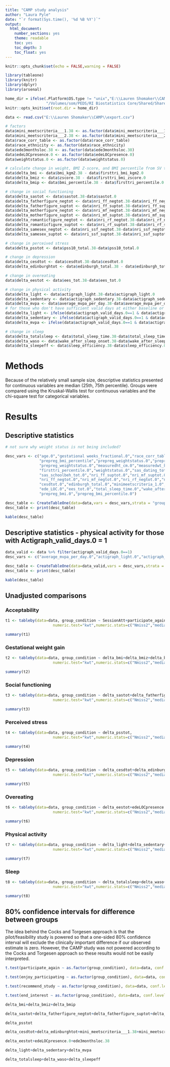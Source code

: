 ```yaml
---
title: "CAMP study analysis"
author: "Laura Pyle"
date: "`r format(Sys.time(), '%d %B %Y')`"
output:
  html_document:
    number_sections: yes
    theme: readable
    toc: yes
    toc_depth: 3
    toc_float: yes
---
```


```r
knitr::opts_chunk$set(echo = FALSE,warning = FALSE)

library(tableone)
library(knitr)
library(dplyr)
library(arsenal)

home_dir = ifelse(.Platform$OS.type != "unix","E:\\Lauren Shomaker\\CAMP",
                  "/Volumes/som/PEDS/RI Biostatistics Core/Shared/Shared Projects/Laura/BDC/Projects")
knitr::opts_knit$set(root.dir = home_dir)
```


```r
data <- read.csv("E:\\Lauren Shomaker\\CAMP\\export.csv")

# factors
data$mini_meetscriteria___1.38 <- as.factor(data$mini_meetscriteria___1.38)
data$mini_meetscriteria___2.38 <- as.factor(data$mini_meetscriteria___2.38)
data$race_corr_table <- as.factor(data$race_corr_table)
data$race_ethnicity <- as.factor(data$race_ethnicity)
data$ede3monthsloc.38 <- as.factor(data$ede3monthsloc.38)
data$edeLOCpresence.0 <- as.factor(data$edeLOCpresence.0)
data$weightstatus.0 <- as.factor(data$weightstatus.0)

# calculate change in weight, BMI Z-score, and BMI percentile from SV to EoTx
data$delta_bmi <- data$bmi_kgm2.38 - data$firsttri_bmi_kgm2.0
data$delta_bmiz <- data$zscore.38 - data$firsttri_bmi_zscore.0
data$delta_bmip <- data$bmi_percentile.38 - data$firsttri_percentile.0

# change in social functioning
data$delta_sastot <- data$sastot.38-data$sastot.0
data$delta_fatherfigure_negtot <- data$nri_ff_negtot.38-data$nri_ff_negtot.0
data$delta_fatherfigure_suptot <- data$nri_ff_suptot.38-data$nri_ff_suptot.0
data$delta_motherfigure_negtot <- data$nri_mf_negtot.38-data$nri_mf_negtot.0
data$delta_motherfigure_suptot <- data$nri_mf_suptot.38-data$nri_mf_suptot.0
data$delta_romanticfigure_negtot <- data$nri_rf_negtot.38-data$nri_rf_negtot.0
data$delta_romanticfigure_suptot <- data$nri_rf_suptot.38-data$nri_rf_suptot.0
data$delta_samesex_negtot <- data$nri_ssf_negtot.38-data$nri_ssf_negtot.0
data$delta_samesex_suptot <- data$nri_ssf_suptot.38-data$nri_ssf_suptot.0

# change in perceived stress
data$delta_psstot <- data$pss10_total.38-data$pss10_total.0

# change in depression
data$delta_cesdtot <- data$cesdtot.38-data$cesdtot.0
data$delta_edinburghtot <- data$edinburgh_total.38 - data$edinburgh_total.0

# change in overeating
data$delta_eestot <- data$ees_tot.38-data$ees_tot.0

# change in physical activity
data$delta_light <- data$actigraph_light.38-data$actigraph_light.0
data$delta_sedentary <- data$actigraph_sedentary.38-data$actigraph_sedentary.0
data$delta_mvpa <- data$average_mvpa_per_day.38-data$average_mvpa_per_day.0
# for those who don't have sufficient valid days at either baseline or follow-up, set delta to missing
data$delta_light <- ifelse(data$actigraph_valid_days.0==1 & data$actigraph_valid_days.38==1, data$delta_light, NA)
data$delta_sedentary <- ifelse(data$actigraph_valid_days.0==1 & data$actigraph_valid_days.38==1, data$delta_sedentary, NA)
data$delta_mvpa <- ifelse(data$actigraph_valid_days.0==1 & data$actigraph_valid_days.38==1, data$delta_mvpa, NA)

# change in sleep
data$delta_totalsleep <- data$total_sleep_time.38-data$total_sleep_time.0
data$delta_waso <- data$wake_after_sleep_onset.38-data$wake_after_sleep_onset.0
data$delta_sleepeff <- data$sleep_efficiency.38-data$sleep_efficiency.0
```

# Methods

Because of the relatively small sample size, descriptive statistics presented for continuous variables are median (25th, 75th percentile). Groups were compared using the Kruskal-Wallis test for continuous variables and the chi-square test for categorical variables.

# Results

## Descriptive statistics

```r

# not sure why weight status is not being included?

desc_vars <- c("age.0","gestational weeks_fractional.0","race_corr_table","race_ethnicity","prepreght_cm.0","prepregwt_kg.0",
               "prepreg_bmi_percentile","prepreg_weightstatus.0","prepreght_cm.0","prepregwt_kg.0","prepreg_bmi_percentile.0",
               "prepreg_weightstatus.0","measuredht_cm.0","measuredwt_kg.0","firsttri_bmi_kgm2.0","firsttri_bmi_zscore.0",
               "firsttri_percentile.0","weightstatus.0","sas_dating_tot.0","sas_familybehvr_tot.0","sas_frnds_sparetme_tot.0",
               "sas_schoolbeh_tot.0","nri_ff_suptot.0","nri_mf_suptot.0","nri_rf_suptot.0","nri_ssf_suptot.0",
               "nri_ff_negtot.0","nri_mf_negtot.0","nri_rf_negtot.0","nri_ssf_negtot.0","pss10_total.0",
               "cesdtot.0","edinburgh_total.0","minimeetscriteria_1.0","minimeetscrtieria_2.0",
               "ede_LOC.0","ees_tot.0","total_sleep_time.0","wake_after_sleep_onset.0","sleep_efficiency.0",
               "prepreg_bmi.0","prepreg_bmi_percentile.0")

desc_table <- CreateTableOne(data=data,vars = desc_vars,strata = "group_condition")
desc_table <- print(desc_table)
```

```r
kable(desc_table)
```

## Descriptive statistics - physical activity for those with Actigraph_valid_days.0 = 1

```r
data_valid <- data %>% filter(actigraph_valid_days.0==1)
desc_vars <- c("average_mvpa_per_day.0","actigraph_light.0","actigraph_sedentary.0")

desc_table <- CreateTableOne(data=data_valid,vars = desc_vars,strata = "group_condition")
desc_table <- print(desc_table)
```

```r
kable(desc_table)
```

## Unadjusted comparisons

### Acceptability

```r
t1 <- tableby(data=data, group_condition ~ SessionAtt+participate_again+enjoy_participating+recommend_study+end_interest,
                     numeric.test="kwt",numeric.stats=c("Nmiss2","median","q1q3"))
```

```r
summary(t1)
```

### Gestational weight gain

```r
t2 <- tableby(data=data, group_condition ~ delta_bmi+delta_bmiz+delta_bmip,
                     numeric.test="kwt",numeric.stats=c("Nmiss2","median","q1q3"))
```

```r
summary(t2)
```

### Social functioning

```r
t3 <- tableby(data=data, group_condition ~ delta_sastot+delta_fatherfigure_negtot+delta_fatherfigure_suptot+delta_motherfigure_negtot+delta_motherfigure_suptot+           delta_romanticfigure_negtot+delta_romanticfigure_suptot+delta_samesex_negtot+delta_samesex_suptot,
                     numeric.test="kwt",numeric.stats=c("Nmiss2","median","q1q3"))
```

```r
summary(t3)
```

### Perceived stress

```r
t4 <- tableby(data=data, group_condition ~ delta_psstot,
                     numeric.test="kwt",numeric.stats=c("Nmiss2","median","q1q3"))
```

```r
summary(t4)
```

### Depression

```r
t5 <- tableby(data=data, group_condition ~ delta_cesdtot+delta_edinburghtot+mini_meetscriteria___1.38+mini_meetscriteria___2.38,
                     numeric.test="kwt",numeric.stats=c("Nmiss2","median","q1q3"))
```

```r
summary(t5)
```

### Overeating

```r
t6 <- tableby(data=data, group_condition ~ delta_eestot+edeLOCpresence.0+ede3monthsloc.38,
                     numeric.test="kwt",numeric.stats=c("Nmiss2","median","q1q3"))
```

```r
summary(t6)
```

### Physical activity

```r
t7 <- tableby(data=data, group_condition ~ delta_light+delta_sedentary+delta_mvpa,
                     numeric.test="kwt",numeric.stats=c("Nmiss2","median","q1q3"))
```

```r
summary(t7)
```

### Sleep

```r
t8 <- tableby(data=data, group_condition ~ delta_totalsleep+delta_waso+delta_sleepeff,
                     numeric.test="kwt",numeric.stats=c("Nmiss2","median","q1q3"))
```

```r
summary(t8)
```

## 80% confidence intervals for difference between groups

The idea behind the Cocks and Torgesen approach is that the pilot/feasibility study is powered so that a one-sided 80% confidence interval will exclude the clinically important difference if our observed estimate is zero. However, the CAMP study was not powered according to the Cocks and Torgesen approach so these results would not be easily interpreted.

```r
t.test(participate_again ~ as.factor(group_condition), data=data, conf.level=.80)

t.test(enjoy_participating ~ as.factor(group_condition), data=data, conf.level=.80)

t.test(recommend_study ~ as.factor(group_condition), data=data, conf.level=.80)

t.test(end_interest ~ as.factor(group_condition), data=data, conf.level=.80)

delta_bmi+delta_bmiz+delta_bmip

delta_sastot+delta_fatherfigure_negtot+delta_fatherfigure_suptot+delta_motherfigure_negtot+delta_motherfigure_suptot+           delta_romanticfigure_negtot+delta_romanticfigure_suptot+delta_samesex_negtot+delta_samesex_suptot

delta_psstot

delta_cesdtot+delta_edinburghtot+mini_meetscriteria___1.38+mini_meetscriteria___2.38

delta_eestot+edeLOCpresence.0+ede3monthsloc.38

delta_light+delta_sedentary+delta_mvpa

delta_totalsleep+delta_waso+delta_sleepeff
```
